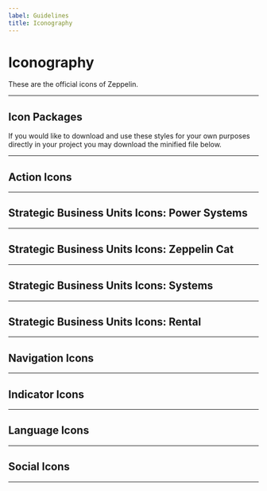 ```yaml
---
label: Guidelines
title: Iconography
---
```



# Iconography

These are the official icons of Zeppelin.

---

## Icon Packages

If you would like to download and use these styles for your own purposes directly in your project you may download the minified file below.

<DownloadContainer>
  <DownloadFile
    title="Zeppelin iconography library"
    href="../../assets/icons/test.txt"
    download="zeppelin-iconography-library"
    ariaLabel="download"
  />
  <DownloadFile
    title="iconography kit"
    sketch
    href="../../assets/icons/zds-library.sketch"
    download="zeppelin-iconography-kit"
    ariaLabel="download"
  />
</DownloadContainer>

---

## Action Icons

<Iconography section="action" />

---

## Strategic Business Units Icons: Power Systems

<Iconography section="ps" />

---

## Strategic Business Units Icons: Zeppelin Cat

<Iconography section="cat" />

---

## Strategic Business Units Icons: Systems

<Iconography section="systems" />

---

## Strategic Business Units Icons: Rental

<Iconography section="rental" />

---

## Navigation Icons

<Iconography section="navigation" />

---

## Indicator Icons

<Iconography section="indicator" />

---

## Language Icons

<Iconography section="language" />

---

## Social Icons

<Iconography section="social" />

---

